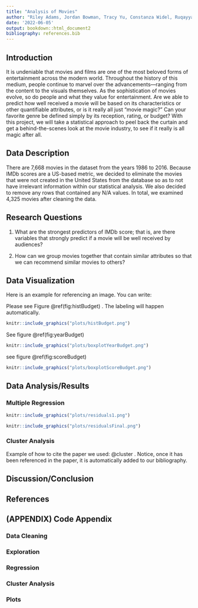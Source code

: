 ```yaml
---
title: "Analysis of Movies"
author: "Riley Adams, Jordan Bowman, Tracy Yu, Constanza Widel, Ruqayyah Siddique"
date: '2022-06-05'
output: bookdown::html_document2
bibliography: references.bib
---
```


## Introduction

It is undeniable that movies and films are one of the most beloved forms of entertainment across the modern world. Throughout the history of this medium, people continue to marvel over the advancements—ranging from the content to the visuals themselves. As the sophistication of movies evolve, so do people and what they value for entertainment. Are we able to predict how well received a movie will be based on its characteristics or other quantifiable attributes, or is it really all just “movie magic?” Can your favorite genre be defined simply by its reception, rating, or budget? With this project, we will take a statistical approach to peel back the curtain and get a behind-the-scenes look at the movie industry, to see if it really is all magic after all.

## Data Description

There are 7,668 movies in the dataset from the years 1986 to 2016. Because IMDb scores are a US-based metric, we decided to eliminate the movies that were not created in the United States from the database so as to not have irrelevant information within our statistical analysis. We also decided to remove any rows that contained any N/A values. In total, we examined 4,325 movies after cleaning the data.

## Research Questions

1. What are the strongest predictors of IMDb score; that is, are there variables that strongly predict if a movie will be well received by audiences? 

2. How can we group movies together that contain similar attributes so that we can recommend similar movies to others?

## Data Visualization

Here is an example for referencing an image. You can write:

Please see Figure \@ref(fig:histBudget) . The labeling will happen automatically.

```r
knitr::include_graphics("plots/histBudget.png")
```

See figure \@ref(fig:yearBudget)

```r
knitr::include_graphics("plots/boxplotYearBudget.png")
```

see figure \@ref(fig:scoreBudget)

```r
knitr::include_graphics("plots/boxplotScoreBudget.png")
```

## Data Analysis/Results

### Multiple Regression

```r
knitr::include_graphics("plots/residuals1.png")
```

```r
knitr::include_graphics("plots/residualsFinal.png")
```

### Cluster Analysis

Example of how to cite the paper we used: @cluster . Notice, once it has been referenced in the paper, it is automatically added to our bibliography.

## Discussion/Conclusion

## References

<div id="refs"></div>

## (APPENDIX) Code Appendix {-}
### Data Cleaning

### Exploration

### Regression

### Cluster Analysis

### Plots